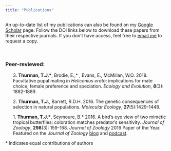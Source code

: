 ```yaml
---
title: "Publications"
---
```


<!-- A little trick I found on line to make a new list that indents without bullet points --> 
<style>
.nobullet li {
  list-style-type: none;
}
</style>

An up-to-date list of my publications can also be found on my [Google Scholar](https://scholar.google.ca/citations?user=j-5nTf8AAAAJ&hl=en&oi=sra) page. Follow the DOI links below to download these papers from their respective journals. If you don't have access, feel free to [email me](mailto:timothy.thurman@mail.mcgill.ca) to request a copy. 
<br />

<br />

### Peer-reviewed:

<!-- Then, calling that new class to make indents for the list. Create the elements in the list with the 0., then add the number of each paper with X\., which escapes the period and allows it to be used. --> 
<div class="nobullet">
  0. 3\. **Thurman, T.J.\***, Brodie, E.,* , Evans, E., McMillan, W.O. 2018. Facultative pupal mating in *Heliconius erato*: implications for mate choice, female preference and speciation. *Ecology and Evolution*, **8**(3): 1882-1889. [<i class="ai ai-doi ai-lg"></i>](https://doi.org/10.1002/ece3.3624)[<i class="ai ai-dryad ai-lg"></i>](https://datadryad.org/resource/doi:10.5061/dryad.t0hd4/1)

  0. 2\. **Thurman, T.J.**, Barrett, R.D.H. 2016. The genetic consequences of selection in natural populations. *Molecular Ecology*, **27**(5):1429-1448. [<i class="ai ai-doi ai-lg"></i>](https://doi.org/10.1111/mec.13559)

  0. 1\. **Thurman, T.J.\***, Seymoure, B.* 2016. A bird's eye view of two mimetic tropical butterflies: coloration matches predator's sensitivity. *Journal of Zoology*, **298**(3): 159-168. *Journal of Zoology* 2016 Paper of the Year. [<i class="ai ai-doi ai-lg"></i>](https://doi.org/10.1111/jzo.12305) Featured on the *Journal of Zoology* [blog](https://jzoblog.wordpress.com/2017/09/20/winners-of-the-2016-journal-of-zoology-paper-of-the-year-award-timothy-thurman-and-brett-seymoure/) and [podcast](https://zslpublications.onlinelibrary.wiley.com/hub/journal/14697998/podcasts).
</div>



\* indicates equal contributions of authors